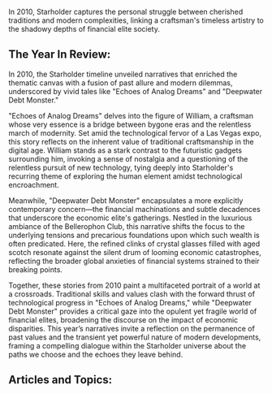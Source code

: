 In 2010, Starholder captures the personal struggle between cherished traditions and modern complexities, linking a craftsman's timeless artistry to the shadowy depths of financial elite society.


## The Year In Review:
In 2010, the Starholder timeline unveiled narratives that enriched the thematic canvas with a fusion of past allure and modern dilemmas, underscored by vivid tales like "Echoes of Analog Dreams" and "Deepwater Debt Monster."

"Echoes of Analog Dreams" delves into the figure of William, a craftsman whose very essence is a bridge between bygone eras and the relentless march of modernity. Set amid the technological fervor of a Las Vegas expo, this story reflects on the inherent value of traditional craftsmanship in the digital age. William stands as a stark contrast to the futuristic gadgets surrounding him, invoking a sense of nostalgia and a questioning of the relentless pursuit of new technology, tying deeply into Starholder's recurring theme of exploring the human element amidst technological encroachment.

Meanwhile, "Deepwater Debt Monster" encapsulates a more explicitly contemporary concern—the financial machinations and subtle decadences that underscore the economic elite's gatherings. Nestled in the luxurious ambiance of the Bellerophon Club, this narrative shifts the focus to the underlying tensions and precarious foundations upon which such wealth is often predicated. Here, the refined clinks of crystal glasses filled with aged scotch resonate against the silent drum of looming economic catastrophes, reflecting the broader global anxieties of financial systems strained to their breaking points.

Together, these stories from 2010 paint a multifaceted portrait of a world at a crossroads. Traditional skills and values clash with the forward thrust of technological progress in "Echoes of Analog Dreams," while "Deepwater Debt Monster" provides a critical gaze into the opulent yet fragile world of financial elites, broadening the discourse on the impact of economic disparities. This year’s narratives invite a reflection on the permanence of past values and the transient yet powerful nature of modern developments, framing a compelling dialogue within the Starholder universe about the paths we choose and the echoes they leave behind.

## Articles and Topics:


